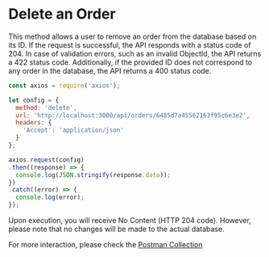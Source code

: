 
# Delete an Order

This method allows a user to remove an order from the database based on its ID. If the request is successful,
the API responds with a status code of 204. In case of validation errors, such as an invalid ObjectId,
the API returns a 422 status code. Additionally, if the provided ID does not correspond to any order in the database,
the API returns a 400 status code.

```js copy showLineNumbers filename="orders/delete-order.js"
const axios = require('axios');

let config = {
  method: 'delete',
  url: 'http://localhost:3000/api/orders/6485d7a45562163f95c6e3e2',
  headers: {
    'Accept': 'application/json'
  }
};

axios.request(config)
.then((response) => {
  console.log(JSON.stringify(response.data));
})
.catch((error) => {
  console.log(error);
});

```

<Callout>
    Upon execution, you will receive No Content (HTTP 204 code). However,
    please note that no changes will be made to the actual database.
</Callout>

For more interaction, please check the [Postman Collection](https://postman.com)
